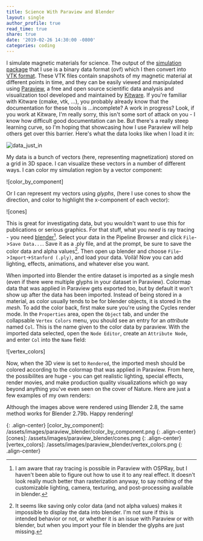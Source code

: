 ```yaml
---
title: Science With Paraview and Blender
layout: single
author_profile: true
read_time: true
share: true
date: '2019-02-26 14:30:00 -0800'
categories: coding
---
```


I simulate magnetic materials for science. The output of the [simulation package][mumax] that I use is a binary data format (ovf) which I then convert into [VTK format][vtk]. These VTK files contain snapshots of my magnetic material at different points in time, and they can be easily viewed and manipulated using [Paraview][paraview], a free and open source scientific data analysis and visualization tool developed and maintained by [Kitware][kitware]. If you're familiar with Kitware (cmake, vtk, ...), you probably already know that the documentation for these tools is ...incomplete? A work in progress? Look, if you work at Kitware, I'm really sorry, this isn't some sort of attack on you - I know how difficult good documentation can be. But there's a really steep learning curve, so I'm hoping that showcasing how I use Paraview will help others get over this barrier. Here's what the data looks like when I load it in:

![data_just_in]

My data is a bunch of vectors (here, representing magnetization) stored on a grid in 3D space. I can visualize these vectors in a number of different ways. I can color my simulation region by a vector component:

![color_by_component]

Or I can represent my vectors using _glyphs_, (here I use cones to show the direction, and color to highlight the x-component of each vector):

![cones]

This is great for investigating data, but you wouldn't want to use this for publications or serious graphics. For that stuff, what you _need_ is ray tracing - you need [blender][blender][^1]. Select your data in the Pipeline Browser and click `File`->`Save Data...`. Save it as a .ply file, and at the prompt, be sure to save the color data and alpha values[^2]. Then open up blender and choose `File`->`Import`->`Stanford (.ply)`, and load your data. Voilà! Now you can add lighting, effects, animations, and whatever else you want.

When imported into Blender the entire dataset is imported as a single mesh (even if there were multiple glyphs in your dataset in Paraview). Colormap data that was applied in Paraview gets exported too, but by default it won't show up after the data has been imported. Instead of being stored in a material, as color usually tends to be for blender objects, it is stored in the _mesh_. To add the color back, first make sure you're using the Cycles render mode. In the `Properties` area, open the `Object` tab, and under the collapsable `Vertex Colors` menu, you should see an entry for an _attribute_ named `Col`. This is the name given to the color data by paraview. With the imported data selected, open the `Node Editor`, create an `Attribute Node`, and enter `Col` into the `Name` field:

![vertex_colors]

Now, when the 3D view is set to `Rendered`, the imported mesh should be colored according to the colormap that was applied in Paraview. From here, the possibilites are huge - you can get realistic lighting, special effects, render movies, and make production quality visualizations which go way beyond anything you've even seen on the cover of Nature. Here are just a few examples of my own renders:

<!-- <figure class="half">
    <a href="/assets/images/paraview_blender/down_the_wall.jpg"><img src="/assets/images/paraview_blender/down_the_wall.jpg"></a>
    <a href="/assets/images/paraview_blender/wall_night.jpg"><img src="/assets/images/paraview_blender/wall_night.jpg"></a>
    <figcaption>These took way longer to make than I'd like to admit...</figcaption>
</figure> -->

Although the images above were rendered using Blender 2.8, the same method works for Blender 2.79b. Happy rendering!

[^1]: I am aware that ray tracing is possible in Paraview with OSPRay, but I haven't been able to figure out how to use it to any real effect. It doesn't look really much better than rasterization anyway, to say nothing of the customizable lighting, camera, texturing, and post-processing available in blender.
[^2]: It seems like saving only color data (and not alpha values) makes it impossible to display the data into blender. I'm not sure if this is intended behavior or not, or whether it is an issue with Paraview or with blender, but when you import your file in blender the glyphs are just missing.

[mumax]: http://mumax.github.io/
[vtk]: https://vtk.org/
[kitware]: https://www.kitware.com/
[paraview]: https://www.paraview.org/
[blender]: https://www.blender.org/
[data_just_in]: /assets/images/paraview_blender/data_just_in.png

{: .align-center}
[color_by_component]: /assets/images/paraview_blender/color_by_component.png
{: .align-center}
[cones]: /assets/images/paraview_blender/cones.png
{: .align-center}
[vertex_colors]: /assets/images/paraview_blender/vertex_colors.png
{: .align-center}
